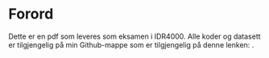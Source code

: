 # Forord {.unnumbered}

Dette er en pdf som leveres som eksamen i IDR4000. Alle koder og datasett er tilgjengelig på min Github-mappe som er tilgjengelig på denne lenken: [\url{https://github.com/leif-tall/idr4000-eksamensmappe.git}](https://github.com/leif-tall/idr4000-eksamensmappe.git). 


